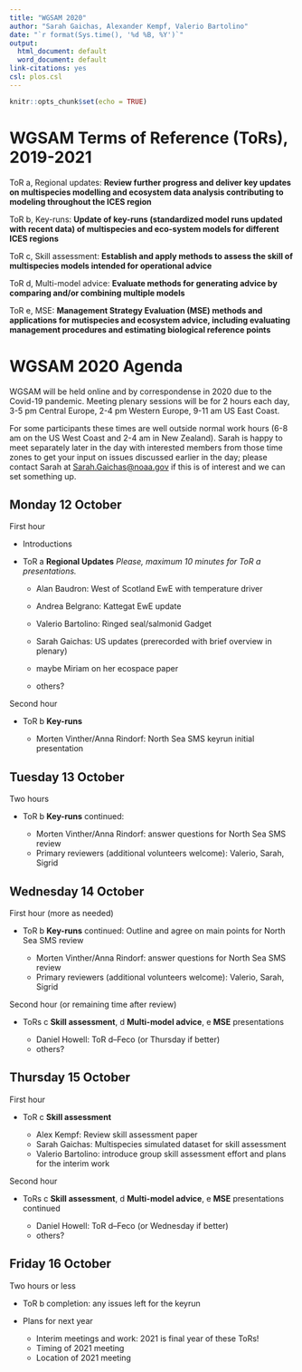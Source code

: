 ```yaml
---
title: "WGSAM 2020"
author: "Sarah Gaichas, Alexander Kempf, Valerio Bartolino"
date: "`r format(Sys.time(), '%d %B, %Y')`"
output:
  html_document: default
  word_document: default
link-citations: yes
csl: plos.csl
---
```


```r
knitr::opts_chunk$set(echo = TRUE)
```

# WGSAM Terms of Reference (ToRs), 2019-2021

ToR a, Regional updates: **Review further progress and deliver key updates on multispecies modelling and ecosystem data analysis contributing to modeling throughout the ICES region**

ToR b, Key-runs:  **Update of key-runs (standardized model runs updated with recent data) of multispecies and eco-system models for different ICES regions**

ToR c, Skill assessment: **Establish and apply methods to assess the skill of multispecies models intended for operational advice**

ToR d, Multi-model advice: **Evaluate methods for generating advice by comparing and/or combining multiple models**

ToR e, MSE: **Management Strategy Evaluation (MSE) methods and applications for mutispecies and ecosystem advice, including evaluating management procedures and estimating biological reference points**

# WGSAM 2020 Agenda

WGSAM will be held online and by correspondense in 2020 due to the Covid-19 pandemic. Meeting plenary sessions will be for 2 hours each day, 3-5 pm Central Europe, 2-4 pm Western Europe, 9-11 am US East Coast. 

For some participants these times are well outside normal work hours (6-8 am on the US West Coast and 2-4 am in New Zealand). Sarah is happy to meet separately later in the day with interested members from those time zones to get your input on issues discussed earlier in the day; please contact Sarah at <Sarah.Gaichas@noaa.gov> if this is of interest and we can set something up.

## Monday 12 October

First hour

* Introductions

* ToR a **Regional Updates** *Please, maximum 10 minutes for ToR a presentations.*

    - Alan Baudron: West of Scotland EwE with temperature driver 
    - Andrea Belgrano: Kattegat EwE update 
    - Valerio Bartolino: Ringed seal/salmonid Gadget
    - Sarah Gaichas: US updates (prerecorded with brief overview in plenary) 

    - maybe Miriam on her ecospace paper
    - others? 

Second hour

* ToR b **Key-runs** 

    - Morten Vinther/Anna Rindorf: North Sea SMS keyrun initial presentation  

## Tuesday 13 October

Two hours

* ToR b **Key-runs** continued: 

    - Morten Vinther/Anna Rindorf: answer questions for North Sea SMS review
    - Primary reviewers (additional volunteers welcome): Valerio, Sarah, Sigrid

## Wednesday 14 October

First hour (more as needed)

* ToR b **Key-runs** continued: Outline and agree on main points for North Sea SMS review

    - Morten Vinther/Anna Rindorf: answer questions for North Sea SMS review
    - Primary reviewers (additional volunteers welcome): Valerio, Sarah, Sigrid

Second hour (or remaining time after review)

* ToRs c **Skill assessment**, d **Multi-model advice**, e **MSE** presentations 

    - Daniel Howell: ToR d--Feco (or Thursday if better)
    - others?


## Thursday 15 October

First hour

* ToR c **Skill assessment** 

    - Alex Kempf: Review skill assessment paper
    - Sarah Gaichas: Multispecies simulated dataset for skill assessment
    - Valerio Bartolino: introduce group skill assessment effort and plans for the interim work 

Second hour

* ToRs c **Skill assessment**, d **Multi-model advice**, e **MSE** presentations continued

    - Daniel Howell: ToR d--Feco (or Wednesday if better)
    - others?


## Friday 16 October

Two hours or less

* ToR b completion: any issues left for the keyrun

* Plans for next year
    - Interim meetings and work: 2021 is final year of these ToRs!
    - Timing of 2021 meeting
    - Location of 2021 meeting 



